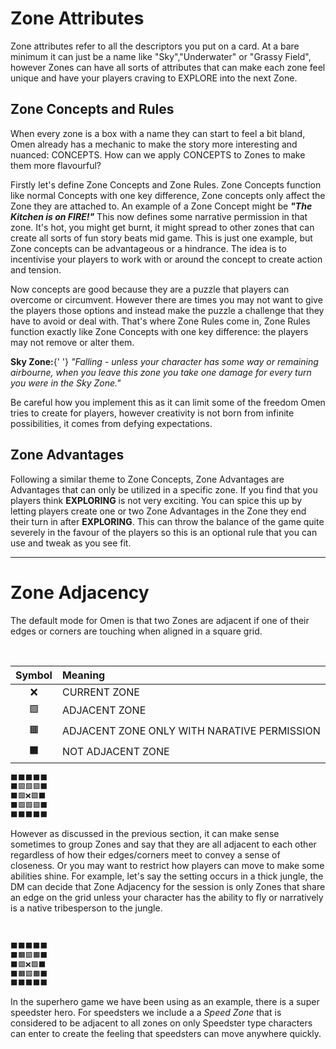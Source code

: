 
# Zone Attributes

Zone attributes refer to all the descriptors you put on a card. At a bare minimum it can just be a name like "Sky","Underwater" or "Grassy Field", however Zones can have all sorts of attributes that can make each zone feel unique and have your players craving to EXPLORE into the next Zone.

## Zone Concepts and Rules

When every zone is a box with a name they can start to feel a bit bland, Omen already has a mechanic to make the story more interesting and nuanced: CONCEPTS. How can we apply CONCEPTS to Zones to make them more flavourful?

Firstly let's define Zone Concepts and Zone Rules. Zone Concepts function like normal Concepts with one key difference, Zone concepts only affect the Zone they are attached to. An example of a Zone Concept might be **_"The Kitchen is on FIRE!"_** This now defines some narrative permission in that zone. It's hot, you might get burnt, it might spread to other zones that can create all sorts of fun story beats mid game. This is just one example, but Zone concepts can be advantageous or a hindrance. The idea is to incentivise your players to work with or around the concept to create action and tension.

Now concepts are good because they are a puzzle that players can overcome or circumvent. However there are times you may not want to give the players those options and instead make the puzzle a challenge that they have to avoid or deal with. That's where Zone Rules come in, Zone Rules function exactly like Zone Concepts with one key difference: the players may not remove or alter them.

<Callout emoji="✨" color="pink.900" heading="Example Zone with Concept">
    <strong>Sky Zone:</strong>{' '}
    <em>
        "Falling - unless your character has some way or remaining airbourne,
        when you leave this zone you take one damage for every turn you were in
        the Sky Zone."
    </em>
</Callout>

Be careful how you implement this as it can limit some of the freedom Omen tries to create for players, however creativity is not born from infinite possibilities, it comes from defying expectations.

## Zone Advantages

Following a similar theme to Zone Concepts, Zone Advantages are Advantages that can only be utilized in a specific zone. If you find that you players think **EXPLORING** is not very exciting. You can spice this up by letting players create one or two Zone Advantages in the Zone they end their turn in after **EXPLORING**. This can throw the balance of the game quite severely in the favour of the players so this is an optional rule that you can use and tweak as you see fit.

---

# Zone Adjacency

The default mode for Omen is that two Zones are adjacent if one of their edges or corners are touching when aligned in a square grid.

<br />

| Symbol | Meaning                                     |
| :----: | :------------------------------------------ |
|   ❌   | CURRENT ZONE                                |
|   🟩   | ADJACENT ZONE                               |
|   🟧   | ADJACENT ZONE ONLY WITH NARATIVE PERMISSION |
|   ⬛   | NOT ADJACENT ZONE                           |

```txt
⬛⬛⬛⬛⬛
⬛🟩🟩🟩⬛
⬛🟩❌🟩⬛
⬛🟩🟩🟩⬛
⬛⬛⬛⬛⬛
```

However as discussed in the previous section, it can make sense sometimes to group Zones and say that they are all adjacent to each other regardless of how their edges/corners meet to convey a sense of closeness. Or you may want to restrict how players can move to make some abilities shine. For example, let's say the setting occurs in a thick jungle, the DM can decide that Zone Adjacency for the session is only Zones that share an edge on the grid unless your character has the ability to fly or narratively is a native tribesperson to the jungle.

<br />

```txt
⬛⬛⬛⬛⬛
⬛🟧🟩🟧⬛
⬛🟩❌🟩⬛
⬛🟧🟩🟧⬛
⬛⬛⬛⬛⬛
```

<Callout emoji="✨" color="pink.900" heading="The Speed Zone">
    In the superhero game we have been using as an example, there is a super
    speedster hero. For speedsters we include a a <em>Speed Zone</em> that is
    considered to be adjacent to all zones on only Speedster type characters can
    enter to create the feeling that speedsters can move anywhere quickly.
</Callout>
